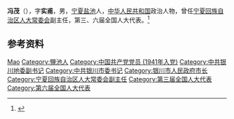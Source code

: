 {{Otheruses|other=名为冯茂的其他人物|冯茂}}

'''冯茂'''（{{bd|1921年||1997年|2月6日}}），字'''实甫'''，男，[[宁夏|宁夏]][[盐池|盐池]]人，[[中华人民共和国|中华人民共和国]]政治人物，曾任[[宁夏回族自治区人大常委会|宁夏回族自治区人大常委会]]副主任，第三、六届全国人大代表。<ref>{{cite book|title=宁夏百科全书|author=《宁夏百科全书》编纂委员会编|publisher=宁夏人民出版社|year=1998|isbn=|location=|page=}}</ref>

== 参考资料 ==
{{reflist}}

{{中国人物小作品}}

{{Authority control}}
{{DEFAULTSORT:Feng冯}}
[[Category:冯姓|Mao]]
[[Category:鹽池人|Category:鹽池人]]
[[Category:中国共产党党员_(1941年入党)|Category:中国共产党党员 (1941年入党)]]
[[Category:中共银川地委副书记|Category:中共银川地委副书记]]
[[Category:中共银川市委书记|Category:中共银川市委书记]]
[[Category:银川市人民政府市长|Category:银川市人民政府市长]]
[[Category:宁夏回族自治区人大常委会副主任|Category:宁夏回族自治区人大常委会副主任]]
[[Category:第三届全国人大代表|Category:第三届全国人大代表]]
[[Category:第六届全国人大代表|Category:第六届全国人大代表]]